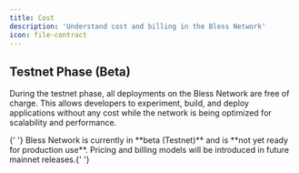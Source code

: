 ```yaml
---
title: Cost
description: 'Understand cost and billing in the Bless Network'
icon: file-contract
---
```


## Testnet Phase (Beta)

During the testnet phase, all deployments on the Bless Network are free of charge. This allows developers to experiment, build, and deploy applications without any cost while the network is being optimized for scalability and performance.

<Warning>
    {' '}
    Bless Network is currently in **beta (Testnet)** and is **not yet ready for production
    use**. Pricing and billing models will be introduced in future mainnet releases.{' '}
</Warning>
